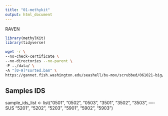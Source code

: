 ```yaml
---
title: "01-methykit"
output: html_document
---
```


RAVEN


```r
library(methylKit)
library(tidyverse)
```

```bash
wget -r \
--no-check-certificate \
--no-directories --no-parent \
-P ../data/ \
-A "[0-9]*sorted.bam" \
https://gannet.fish.washington.edu/seashell/bu-mox/scrubbed/061021-big/
```

## Samples IDS
sample_ids_list <- list("0501", "0502", "0503", "3501", "3502", "3503", ----SUS
                        "5201", "5202", "5203", "5901", "5902", "5903")